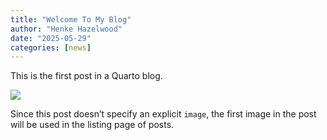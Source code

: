 ```yaml
---
title: "Welcome To My Blog"
author: "Henke Hazelwood"
date: "2025-05-29"
categories: [news]
---
```


This is the first post in a Quarto blog.

![](thumbnail.jpg)

Since this post doesn't specify an explicit `image`, the first image in the post will be used in the listing page of posts.
